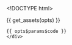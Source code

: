 <!DOCTYPE html>
<html>
  <head>
    <meta http-equiv="Content-Type" content="text/html; charset=utf-8"/>

    <title>{{ opts$params$title }}</title>

    {{ get_assets(opts) }}

  </head>

  <body>
    <script type="text/javascript">
    ```r

    data = {{ get_data_as_json(opts) }}

    radius = {{ opts$params$radius }}

    color_scale = {{ get_d3_color_scale(opts) }}

    color_legend_counts = {{ get_color_legend_counts(opts) }}

    plot = new_plot(
        width: {{ opts$params$width }}
        height: {{ opts$params$height }}
        padding: {{ get_padding_param(opts) }}
        data: {{ toJSON(opts$data )}}
        xlab: "{{ opts$params$xlab }}"
        ylab: "{{ opts$params$ylab }}"
        title: "{{ opts$params$title }}"
        box: {{ toJSON(opts$data$box )}}
        xlim: {{ toJSON(opts$params$xlim )}}
        ylim: {{ toJSON(opts$params$ylim )}}
        jitter: {{ opts$params$jitter }}
        ordinal_scale_padding: 1
        linear_scale_padding: 40)

    plot.tooltip_text = (d) ->
        "<strong>#{d.point_name}</strong><br>
        #{plot.ylab}: <strong>#{format_property(d.y)}</strong><br>
        #{plot.xlab}: #{format_property(d.x)}"

    plot.append("defs").append("clipPath")
        .attr("id", "clip")
      .append("rect")
        .attr(
            "width": plot.width
            "height": plot.height)

    clip = plot.append("g")
        .attr("clip-path", "url(#clip)")

    if plot.zoom
        clip.append("rect")
          .attr(
                "class": "overlay"
                "width":  plot.width
                "height": plot.height
                "fill": "none"
                "pointer-events": "all")
          .style("cursor","move")
          .call(d3.behavior.zoom()
              .x(plot.scales.x)
              .y(plot.scales.y)
              .scaleExtent([1, Infinity])
              .on("zoom", () -> redraw() ))

        transform = (d) ->
            "translate(#{plot.scales.x(d.x)},#{plot.scales.y(d.y)})"

        redraw = () ->
            plot.select(".x.axis").call(plot.axes.x);
            plot.select(".y.axis").call(plot.axes.y);
            g_points.attr("transform", transform)

    g_points = clip.selectAll(".point")
        .data(data)
      .enter().append("g")
        .attr(
              "class": "point"
              "transform": (d) -> "translate(#{plot.scales.x(d.x) + plot.jitters.x * random()}, #{plot.scales.y(d.y) + plot.jitters.y * random()})")


    points = g_points.append("svg:circle")
        .attr(
            "class": "circle_tooltip"
            "r": radius
            "fill": (d) -> color_scale(d.colorize)
            "title": (d) -> plot.tooltip_text(d) )

    $(".circle_tooltip").tooltip
        html: true
        container: "body"
        placement: "top"

    point_names = g_points.append("text")
        .text((d) -> d.point_name)
        .attr(
            "dy": ".32em"
            "dx": 8
            "text-anchor": "left"
            "display": "none")
        .style(
            "fill": (d) -> color_scale(d.colorize)
            "font-size": "22px")

    # if plot.zoom
        # g_points.attr("transform": transform)


        # point_names.attr(
        #     "x": (d,i)-> plot.jitters.x[i]
        #     "y": (d,i)-> plot.jitters.y[i])

    # Sidebar
    sidebar = plot.append("g")
        .attr("transform","translate(#{plot.width + 60},#{0})")

    g_toggle_names = sidebar.append("g")
        .style("cursor", "pointer")
        .style("font-size","22px")
        .on("click", () -> toggle_names())

    g_toggle_names.append("circle")
        .attr("r", 7)
        .attr("stroke","black")
        .attr("stroke-width", 2)
        .attr("fill","white")

    g_toggle_names.append("text")
        .attr('text-anchor', 'start')
        .attr('dy', '.32em')
        .attr('dx', '12')
        .text("Show names (#{data.length})")

    toggle_names = ()->
        showing_point_names = g_toggle_names.classed("show_names")
        point_names.attr("display", ()->        if showing_point_names then "none" else "inline")
        g_toggle_names.attr("class", ()->        if showing_point_names then "" else "show_names")
            .select("circle").attr("fill", ()-> if showing_point_names then "white" else "black")

    # Draw color legend
    if color_scale.range().length > 1
        sidebar.append("text")
            .attr(
                  "class": "colorize_title"
                  "x": 0
                  "y": 35
                  "dy": ".35em")
            .style(
                  "font-size": "24px")
            .text("{{ opts$params$colorize_title }}")

        g_color_legend = sidebar.selectAll(".key")
            .data(color_scale.domain().reverse())
          .enter().append("g")
            .attr(
                  "transform": (d, i) -> "translate(0, #{i * (radius * 2 + 15) + 50})"
                  "class": "key")

        g_color_legend.append("circle")
            .attr(
                "r": radius
                "fill": color_scale)

        # legend_point_names = get_legend_names_param(opts)
        g_color_legend.append("text")
            .attr(
                "x": radius + 10
                "y": 0
                "dy": ".35em")
            .text((d) -> "#{d} (#{color_legend_counts[d]})")
            # ).text((d,i) -> legend_names[i])


    # d3.select(window).on("keydown", () ->
    #     # switch (d3.event.keyCode) {
    #       # case : year = Math.max(year0, year - 10); break;
    #       # case 39: year = Math.min(year1, year + 10); break;
    #     # }
    #     # console.log(d3.event.keyCode)
    #     if (d3.event.keyCode in [78, 32]) # 'n' or 'space bar'
    #         change()
    # )

    ```
    </script>
    <div class = "code">
    {{ opts$params$code }}
    </div>
  </body>
</html>